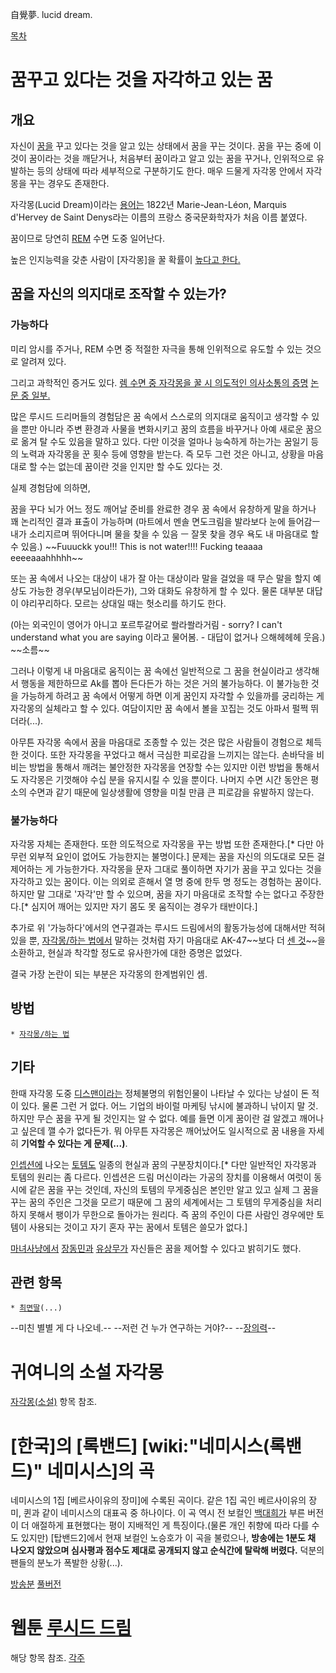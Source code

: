 自覺夢.
lucid dream.

[[목차]]
= 꿈꾸고 있다는 것을 자각하고 있는 꿈 =
== 개요 ==
자신이 [[꿈]]을 꾸고 있다는 것을 알고 있는 상태에서 꿈을 꾸는 것이다. 꿈을 꾸는 중에 이것이 꿈이라는 것을 깨닫거나, 처음부터 꿈이라고 알고 있는 꿈을 꾸거나, 인위적으로 유발하는 등의 상태에 따라 세부적으로 구분하기도 한다. 매우 드물게 자각몽 안에서 자각몽을 꾸는 경우도 존재한다.

자각몽(Lucid Dream)이라는 [[용어]]는 1822년 Marie-Jean-Léon, Marquis d'Hervey de Saint Denys라는 이름의 프랑스 중국문화학자가 처음 이름 붙였다.

꿈이므로 당연히 [[REM]] 수면 도중 일어난다.

높은 인지능력을 갖춘 사람이 [자각몽]을 꿀 확률이 [http://news.naver.com/main/read.nhn?mode=LSD&mid=sec&sid1=103&oid=014&aid=0003226208 높다고 한다.]

== 꿈을 자신의 의지대로 조작할 수 있는가? ==
=== 가능하다 ===
미리 암시를 주거나, REM 수면 중 적절한 자극을 통해 인위적으로 유도할 수 있는 것으로 알려져 있다.

그리고 과학적인 증거도 있다. [http://www.ncbi.nlm.nih.gov/pubmed/24171230 렘 수면 중 자각몽을 꿀 시 의도적인 의사소통의 증명] [http://www.lucidity.com/SleepAndCognition.html 논문 중 일부.]

많은 루시드 드리머들의 경험담은 꿈 속에서 스스로의 의지대로 움직이고 생각할 수 있을 뿐만 아니라 주변 환경과 사물을 변화시키고 꿈의 흐름을 바꾸거나 아예 새로운 꿈으로 옮겨 탈 수도 있음을 말하고 있다. 다만 이것을 얼마나 능숙하게 하는가는 꿈일기 등의 노력과 자각몽을 꾼 횟수 등에 영향을 받는다. 즉 모두 그런 것은 아니고, 상황을 마음대로 할 수는 없는데 꿈이란 것을 인지만 할 수도 있다는 것.

실제 경험담에 의하면,

꿈을 꾸다 뇌가 어느 정도 깨어날 준비를 완료한 경우 꿈 속에서 유창하게 말을 하거나 꽤 논리적인 결과 표출이 가능하며 (마트에서 멘솔 면도크림을 발라보다 눈에 들어감ㅡ 내가 소리지르며 뛰어다니며 물을 찾을 수 있음 ㅡ 잘못 찾을 경우 욕도 내 마음대로 할 수 있음.) ~~Fuuuckk you!!! This is not water!!!! Fucking teaaaa eeeeaaahhhhh~~

또는 꿈 속에서 나오는 대상이 내가 잘 아는 대상이라 말을 걸었을 때 무슨 말을 할지 예상도 가능한 경우(부모님이라든가), 그와 대화도 유창하게 할 수 있다. 물론 대부분 대답이 야리꾸리하다. 모르는 상대일 때는 헛소리를 하기도 한다.

(아는 외국인이 영어가 아니고 포르투갈어로 쏼라쏼라거림 - sorry? I can't understand what you are saying 이라고 물어봄. - 대답이 없거나 으해헤헤헤 웃음.) ~~소름~~ 

그러나 이렇게 내 마음대로 움직이는 꿈 속에선 일반적으로 그 꿈을 현실이라고 생각해서 행동을 제한하므로 Ak를 뽑아 든다든가 하는 것은 거의 불가능하다. 이 불가능한 것을 가능하게 하려고 꿈 속에서 어떻게 하면 이게 꿈인지 자각할 수 있을까를 궁리하는 게 자각몽의 실체라고 할 수 있다. 여담이지만 꿈 속에서 볼을 꼬집는 것도 아파서 펄쩍 뛰더라(...).

아무튼 자각몽 속에서 꿈을 마음대로 조종할 수 있는 것은 많은 사람들이 경험으로 체득한 것이다. 또한 자각몽을 꾸었다고 해서 극심한 피로감을 느끼지는 않는다. 손바닥을 비비는 방법을 통해서 깨려는 불안정한 자각몽을 연장할 수는 있지만 이런 방법을 통해서도 자각몽은 기껏해야 수십 분을 유지시킬 수 있을 뿐이다. 나머지 수면 시간 동안은 평소의 수면과 같기 때문에 일상생활에 영향을 미칠 만큼 큰 피로감을 유발하지 않는다.

=== 불가능하다 ===
자각몽 자체는 존재한다. 또한 의도적으로 자각몽을 꾸는 방법 또한 존재한다.[* 다만 아무런 외부적 요인이 없어도 가능한지는 불명이다.] 문제는 꿈을 자신의 의도대로 모든 걸 제어하는 게 가능한가다.
자각몽을 문자 그대로 풀이하면 자기가 꿈을 꾸고 있다는 것을 자각하고 있는 꿈이다. 이는 의외로 흔해서 열 명 중에 한두 명 정도는 경험하는 꿈이다. 하지만 말 그대로 '자각'만 할 수 있으며, 꿈을 자기 마음대로 조작할 수는 없다고 주장한다.[* 심지어 깨어는 있지만 자기 몸도 못 움직이는 경우가 태반이다.]

추가로 위 '가능하다'에서의 연구결과는 루시드 드림에서의 활동가능성에 대해서만 적혀있을 뿐, [[자각몽/하는 법]]에서 말하는 것처럼 자기 마음대로 AK-47~~보다 더 [[핵무기|센 것]]~~을 소환하고, 현실과 착각할 정도로 유사한가에 대한 증명은 없었다.

결국 가장 논란이 되는 부분은 자각몽의 한계범위인 셈.

== 방법 ==
 * [[자각몽/하는 법]]

== 기타 ==
한때 자각몽 도중 [[디스맨]]이라는 정체불명의 위험인물이 나타날 수 있다는 낭설이 돈 적이 있다. 물론 그런 거 없다. 어느 기업의 바이럴 마케팅 낚시에 불과하니 낚이지 말 것. 하지만 무슨 꿈을 꾸게 될 것인지는 알 수 없다. 예를 들면 이게 꿈이란 걸 알겠고 깨어나고 싶은데 깰 수가 없다든가. 뭐 아무튼 자각몽은 깨어났어도 일시적으로 꿈 내용을 자세히 '''기억할 수 있다는 게 문제(...)'''.

[[인셉션]]에 나오는 [[토템]]도 일종의 현실과 꿈의 구분장치이다.[* 다만 일반적인 자각몽과 토템의 원리는 좀 다르다. 인셉션은 드림 머신이라는 가공의 장치를 이용해서 여럿이 동시에 같은 꿈을 꾸는 것인데, 자신의 토템의 무게중심은 본인만 알고 있고 실제 그 꿈을 꾸는 꿈의 주인은 그것을 모르기 때문에 그 꿈의 세계에서는 그 토템의 무게중심을 처리하지 못해서 팽이가 무한으로 돌아가는 원리다. 즉 꿈의 주인이 다른 사람인 경우에만 토템이 사용되는 것이고 자기 혼자 꾸는 꿈에서 토템은 쓸모가 없다.]

[[마녀사냥]]에서 [[장동민]]과 [[유상무]]가 자신들은 꿈을 제어할 수 있다고 밝히기도 했다.

== 관련 항목 ==
 * [[최면딸]](...)
--미친 별별 게 다 나오네.--
--저런 건 누가 연구하는 거야?--
--[[장의력]]--

= 귀여니의 소설 자각몽 =
[[자각몽(소설)]] 항목 참조.

= [한국]의 [록밴드] [wiki:"네미시스(록밴드)" 네미시스]의 곡 =
네미시스의 1집 [베르사이유의 장미]에 수록된 곡이다. 같은 1집 곡인 베르사이유의 장미, 퀸과 같이 네미시스의 대표곡 중 하나이다. 이 곡 역시 전 보컬인 [[백대희]]가 부른 버전이 더 애절하게 표현했다는 평이 지배적인 게 특징이다.(물론 개인 취향에 따라 다를 수도 있지만) [탑밴드2]에서 현재 보컬인 노승호가 이 곡을 불렀으나, '''방송에는 1분도 채 나오지 않았으며 심사평과 점수도 제대로 공개되지 않고 순식간에 탈락해 버렸다.''' 덕분의 팬들의 분노가 폭발한 상황(...).

[http://tvpot.daum.net/brand/ProgramClipView.do?ownerid=4.aO5UXwuuk0&playlistid=2708802&clipid=42943719&page=1&lu=m_frm_pview_clip_8 방송분] 
[http://tvpot.daum.net/brand/ProgramClipView.do?ownerid=4.aO5UXwuuk0&playlistid=2708802&clipid=42941801&page=3&lu=m_frm_pview_clip_8 풀버전]

= 웹툰 [[루시드 드림(만화)|루시드 드림]] =
해당 항목 참조.
[[각주]]
